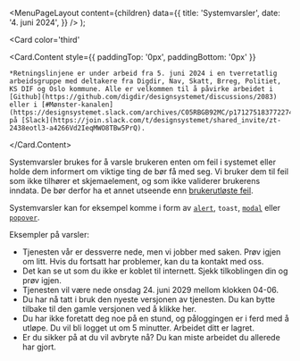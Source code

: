 

<Meta
  title='Systemvarsler'
  description='..'
/>

  <MenuPageLayout
    content={children}
    data={{
      title: 'Systemvarsler',
      date: '4. juni 2024',
    }}
  />
);

<Card
  color='third'
>
  <Card.Content
  style={{
    paddingTop: '0px',
    paddingBottom: '0px'
  }}
  >
    *Retningslinjene er under arbeid fra 5. juni 2024 i en tverretatlig arbeidsgruppe med deltakere fra Digdir, Nav, Skatt, Brreg, Politiet, KS DIF og Oslo kommune. Alle er velkommen til å påvirke arbeidet i [Github](https://github.com/digdir/designsystemet/discussions/2083) eller i [#Mønster-kanalen](https://designsystemet.slack.com/archives/C05RBGB92MC/p1712751837722749) på [Slack](https://join.slack.com/t/designsystemet/shared_invite/zt-2438eotl3-a4266Vd2IeqMWO8TBw5PrQ).

  </Card.Content>
</Card>

Systemvarsler brukes for å varsle brukeren enten om feil i systemet eller holde dem informert om viktige ting de bør få med seg. Vi bruker dem til feil som ikke tilhører et skjemaelement, og som ikke validerer brukerens inndata. De bør derfor ha et annet utseende enn [brukerutløste feil](/monstre/feilmeldinger).

Systemvarsler kan for eksempel komme i form av [`alert`](https://storybook.designsystemet.no/?path=/docs/komponenter-alert--docs), `toast`, [`modal`](https://storybook.designsystemet.no/?path=/docs/komponenter-modal--docs) eller [`popover`](https://storybook.designsystemet.no/?path=/docs/komponenter-popover--docs).

Eksempler på varsler:

- Tjenesten vår er dessverre nede, men vi jobber med saken. Prøv igjen om litt. Hvis du fortsatt har problemer, kan du ta kontakt med oss.
- Det kan se ut som du ikke er koblet til internett. Sjekk tilkoblingen din og prøv igjen.
- Tjenesten vil være nede onsdag 24. juni 2029 mellom klokken 04-06.
- Du har nå tatt i bruk den nyeste versjonen av tjenesten. Du kan bytte tilbake til den gamle versjonen ved å klikke her.
- Du har ikke foretatt deg noe på en stund, og påloggingen er i ferd med å utløpe. Du vil bli logget ut om 5 minutter. Arbeidet ditt er lagret.
- Er du sikker på at du vil avbryte nå? Du kan miste arbeidet du allerede har gjort.
